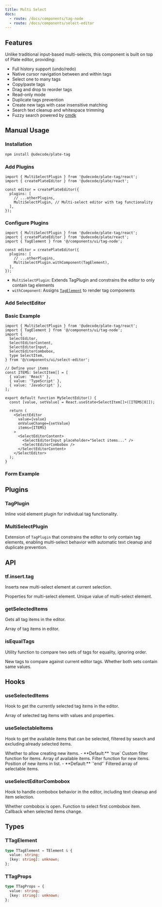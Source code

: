 ```yaml
---
title: Multi Select
docs:
  - route: /docs/components/tag-node
  - route: /docs/components/select-editor
---
```


<ComponentPreview name="select-editor-demo" />

<PackageInfo>

## Features

Unlike traditional input-based multi-selects, this component is built on top of Plate editor, providing:

- Full history support (undo/redo)
- Native cursor navigation between and within tags
- Select one to many tags
- Copy/paste tags
- Drag and drop to reorder tags
- Read-only mode
- Duplicate tags prevention
- Create new tags with case insensitive matching
- Search text cleanup and whitespace trimming
- Fuzzy search powered by [cmdk](https://github.com/pacocoursey/cmdk)

</PackageInfo>

## Manual Usage

<Steps>

### Installation

```bash
npm install @udecode/plate-tag
```

### Add Plugins

```tsx
import { MultiSelectPlugin } from '@udecode/plate-tag/react';
import { createPlateEditor } from '@udecode/plate/react';

const editor = createPlateEditor({
  plugins: [
    // ...otherPlugins,
    MultiSelectPlugin, // Multi-select editor with tag functionality
  ],
});
```

### Configure Plugins

```tsx
import { MultiSelectPlugin } from '@udecode/plate-tag/react';
import { createPlateEditor } from '@udecode/plate/react';
import { TagElement } from '@/components/ui/tag-node';

const editor = createPlateEditor({
  plugins: [
    // ...otherPlugins,
    MultiSelectPlugin.withComponent(TagElement),
  ],
});
```

- `MultiSelectPlugin`: Extends TagPlugin and constrains the editor to only contain tag elements
- `withComponent`: Assigns [`TagElement`](/docs/components/tag-node) to render tag components

### Add SelectEditor

<ComponentInstallation name="select-editor" inline />

### Basic Example

```tsx
import { MultiSelectPlugin } from '@udecode/plate-tag/react';
import { TagElement } from '@/components/ui/tag-node';
import {
  SelectEditor,
  SelectEditorContent,
  SelectEditorInput,
  SelectEditorCombobox,
  type SelectItem,
} from '@/components/ui/select-editor';

// Define your items
const ITEMS: SelectItem[] = [
  { value: 'React' },
  { value: 'TypeScript' },
  { value: 'JavaScript' },
];

export default function MySelectEditor() {
  const [value, setValue] = React.useState<SelectItem[]>([ITEMS[0]]);

  return (
    <SelectEditor
      value={value}
      onValueChange={setValue}
      items={ITEMS}
    >
      <SelectEditorContent>
        <SelectEditorInput placeholder="Select items..." />
        <SelectEditorCombobox />
      </SelectEditorContent>
    </SelectEditor>
  );
}
```

### Form Example

<ComponentSource name="select-editor-demo" />

</Steps>

## Plugins

### TagPlugin

Inline void element plugin for individual tag functionality.

### MultiSelectPlugin

Extension of `TagPlugin` that constrains the editor to only contain tag elements, enabling multi-select behavior with automatic text cleanup and duplicate prevention.

## API

### tf.insert.tag

Inserts new multi-select element at current selection.

<API name="tf.insert.tag">
<APIParameters>
  <APIItem name="props" type="TTagProps">
    Properties for multi-select element.
  </APIItem>
</APIParameters>

<APIOptions type="TTagProps">
  <APIItem name="value" type="string">
    Unique value of multi-select element.
  </APIItem>
</APIOptions>
</API>

### getSelectedItems

Gets all tag items in the editor.

<API name="getSelectedItems">
<APIReturns type="TTagProps[]">
  Array of tag items in editor.
</APIReturns>
</API>

### isEqualTags

Utility function to compare two sets of tags for equality, ignoring order.

<API name="isEqualTags">
<APIParameters>
  <APIItem name="newTags" type="TTagProps[]" optional>
    New tags to compare against current editor tags.
  </APIItem>
</APIParameters>

<APIReturns type="boolean">
  Whether both sets contain same values.
</APIReturns>
</API>

## Hooks

### useSelectedItems

Hook to get the currently selected tag items in the editor.

<API name="useSelectedItems">
<APIReturns type="TTagProps[]">
  Array of selected tag items with values and properties.
</APIReturns>
</API>

### useSelectableItems

Hook to get the available items that can be selected, filtered by search and excluding already selected items.

<API name="useSelectableItems">
<APIOptions type="options">
  <APIItem name="allowNew" type="boolean" optional>
    Whether to allow creating new items.
    - **Default:** `true`
  </APIItem>
  <APIItem name="filter" type="(value: string, search: string) => boolean" optional>
    Custom filter function for items.
  </APIItem>
  <APIItem name="items" type="T[]" optional>
    Array of available items.
  </APIItem>
  <APIItem name="newItemFilter" type="(search: string) => boolean" optional>
    Filter function for new items.
  </APIItem>
  <APIItem name="newItemPosition" type="'end' | 'start'" optional>
    Position of new items in list.
    - **Default:** `'end'`
  </APIItem>
</APIOptions>

<APIReturns type="T[]">
  Filtered array of selectable items.
</APIReturns>
</API>

### useSelectEditorCombobox

Hook to handle combobox behavior in the editor, including text cleanup and item selection.

<API name="useSelectEditorCombobox">
<APIOptions type="options">
  <APIItem name="open" type="boolean">
    Whether combobox is open.
  </APIItem>
  <APIItem name="selectFirstItem" type="() => void">
    Function to select first combobox item.
  </APIItem>
  <APIItem name="onValueChange" type="(items: TTagProps[]) => void" optional>
    Callback when selected items change.
  </APIItem>
</APIOptions>
</API>

## Types

### TTagElement

```ts
type TTagElement = TElement & {
  value: string;
  [key: string]: unknown;
};
```

### TTagProps

```ts
type TTagProps = {
  value: string;
  [key: string]: unknown;
};
```